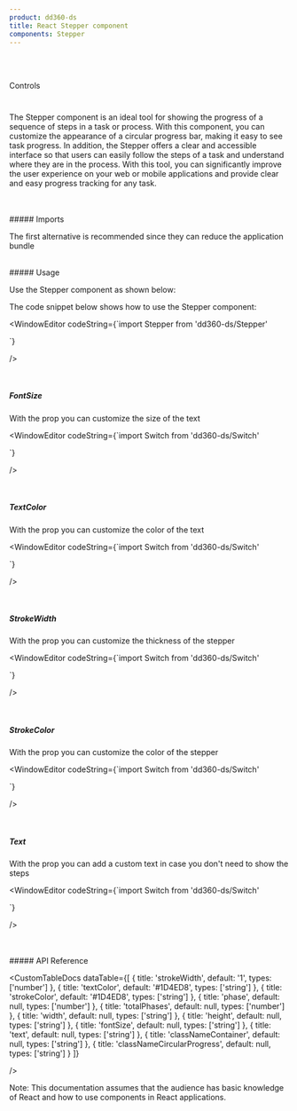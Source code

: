 ```yaml
---
product: dd360-ds
title: React Stepper component
components: Stepper
---
```


<br id='top' />
<br />

<Label>Controls</Label>

# <HeaderDocCustom title="Stepper" url="https://main--62ffec7466615c40c8dbe435.chromatic.com/?path=/story/controls-stepper--stepper" />


The Stepper component is an ideal tool for showing the progress of a sequence of steps in a task or process. With this component, you can customize the
appearance of a circular progress bar, making it easy to see task progress. In addition, the Stepper offers a clear and accessible interface so that users can
easily follow the steps of a task and understand where they are in the process. With this tool, you can significantly improve the user experience on your web or
mobile applications and provide clear and easy progress tracking for any task.

<br />
<br />
##### <span name="floating-nav">Imports</span>

The first alternative is recommended since they can reduce the application bundle

<WindowEditor codeString="import Stepper from 'dd360-ds/Stepper'" />
<WindowEditor codeString="import { Stepper } from 'dd360-ds'" />

<br />
##### <span name="floating-nav">Usage</span>

Use the Stepper component as shown below:

<Playground className="gap-y-2">
    <Stepper phase={1} totalPhases={4} width="5rem" />
</Playground>

The code snippet below shows how to use the Stepper component:

<WindowEditor
    codeString={`import  Stepper from 'dd360-ds/Stepper'

<Stepper phase={1} totalPhases={4} width="5rem" />
`}

/>

<br />

##### <span name="floating-nav">FontSize</span>

With the prop <Tag text='fontSize' /> you can customize the size of the text

<Playground className="gap-y-2">
    <Stepper phase={1} totalPhases={4} width="5rem" fontSize="2rem" />
</Playground>

<WindowEditor
    codeString={`import  Switch from 'dd360-ds/Switch'

<Stepper phase={1} totalPhases={4} width="5rem" fontSize="2rem" />
`}

/>

<br />

##### <span name="floating-nav">TextColor</span>

With the prop <Tag text='textColor' /> you can customize the color of the text

<Playground className="gap-y-2">
    <Stepper phase={1} totalPhases={4} width="5rem" textColor="#d62c2c" />
</Playground>

<WindowEditor
    codeString={`import  Switch from 'dd360-ds/Switch'

<Stepper phase={1} totalPhases={4} width="5rem" textColor="#d62c2c" />
`}

/>

<br />

##### <span name="floating-nav">StrokeWidth</span>

With the prop <Tag text='strokeWidth' /> you can customize the thickness of the stepper

<Playground className="gap-y-2">
    <Stepper phase={1} totalPhases={4} width="5rem" strokeWidth={15} />
</Playground>

<WindowEditor
    codeString={`import  Switch from 'dd360-ds/Switch'

<Stepper phase={1} totalPhases={4} width="5rem" strokeWidth={15} />
`}

/>

<br />

##### <span name="floating-nav">StrokeColor</span>

With the prop <Tag text='strokeColor' /> you can customize the color of the stepper

<Playground className="gap-y-2">
    <Stepper phase={1} totalPhases={4} width="5rem" strokeColor="#2ac948" />
</Playground>

<WindowEditor
    codeString={`import  Switch from 'dd360-ds/Switch'

<Stepper phase={1} totalPhases={4} width="5rem" strokeColor="#2ac948" />
`}

/>

<br />

##### <span name="floating-nav">Text</span>

With the prop <Tag text='text' /> you can add a custom text in case you don't need to show the steps

<Playground className="gap-y-2">
    <Stepper phase={1} totalPhases={4} width="5rem" text="25%" />
</Playground>

<WindowEditor
    codeString={`import  Switch from 'dd360-ds/Switch'

<Stepper phase={1} totalPhases={4} width="5rem" text="25%" />
`}

/>

<br />

<br />
##### <span name="floating-nav">API Reference</span>

<CustomTableDocs
    dataTable={[
        { title: 'strokeWidth', default: '1', types: ['number'] },
        { title: 'textColor', default: '#1D4ED8', types: ['string'] },
        { title: 'strokeColor', default: '#1D4ED8', types: ['string'] },
        { title: 'phase', default: null, types: ['number'] },
        { title: 'totalPhases', default: null, types: ['number'] },
        { title: 'width', default: null, types: ['string'] },
        { title: 'height', default: null, types: ['string'] },
        { title: 'fontSize', default: null, types: ['string'] },
        { title: 'text', default: null, types: ['string'] },
        { title: 'classNameContainer', default: null, types: ['string'] },
        { title: 'classNameCircularProgress', default: null, types: ['string'] }
    ]}

/>

Note: This documentation assumes that the audience has basic knowledge of React and how to use components in React applications.

<BackAndForwardController />